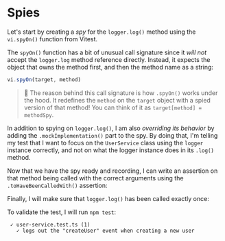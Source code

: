 # Spies

Let's start by creating a _spy_ for the `logger.log()` method using the `vi.spyOn()` function from Vitest.

<CodeFile file="user-service.test.ts" range="5-7" highlight="6" />

The `spyOn()` function has a bit of unusual call signature since it _will not_ accept the `logger.log` method reference directly. Instead, it expects the object that owns the method first, and then the method name as a string:

```ts
vi.spyOn(target, method)
```

> 📝 The reason behind this call signature is how `.spyOn()` works under the hood. It redefines the `method` on the `target` object with a spied version of that method! You can think of it as `target[method] = methodSpy`.

In addition to spying on `logger.log()`, I am also _overriding its behavior_ by adding the `.mockImplementation()` part to the spy. By doing that, I'm telling my test that I want to focus on the `UserService` class using the `logger` instance correctly, and not on what the logger instance does in its `.log()` method.

Now that we have the spy ready and recording, I can write an assertion on that method being called with the correct arguments using the `.toHaveBeenCalledWith()` assertion:

<CodeFile file="user-service.test.ts" range="14" />

Finally, I will make sure that `logger.log()` has been called exactly once:

<CodeFile file="user-service.test.ts" range="15" />

To validate the test, I will run `npm test`:

```
 ✓ user-service.test.ts (1)
   ✓ logs out the "createUser" event when creating a new user
```

